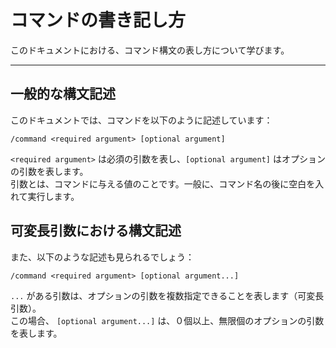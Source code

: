 # コマンドの書き記し方

このドキュメントにおける、コマンド構文の表し方について学びます。

---

## 一般的な構文記述

このドキュメントでは、コマンドを以下のように記述しています：

```
/command <required argument> [optional argument]
```

`<required argument>` は必須の引数を表し、`[optional argument]` はオプションの引数を表します。  
引数とは、コマンドに与える値のことです。一般に、コマンド名の後に空白を入れて実行します。

## 可変長引数における構文記述

また、以下のような記述も見られるでしょう：

```
/command <required argument> [optional argument...]
```

`...` がある引数は、オプションの引数を複数指定できることを表します（可変長引数）。  
この場合、 `[optional argument...]` は、０個以上、無限個のオプションの引数を表します。

